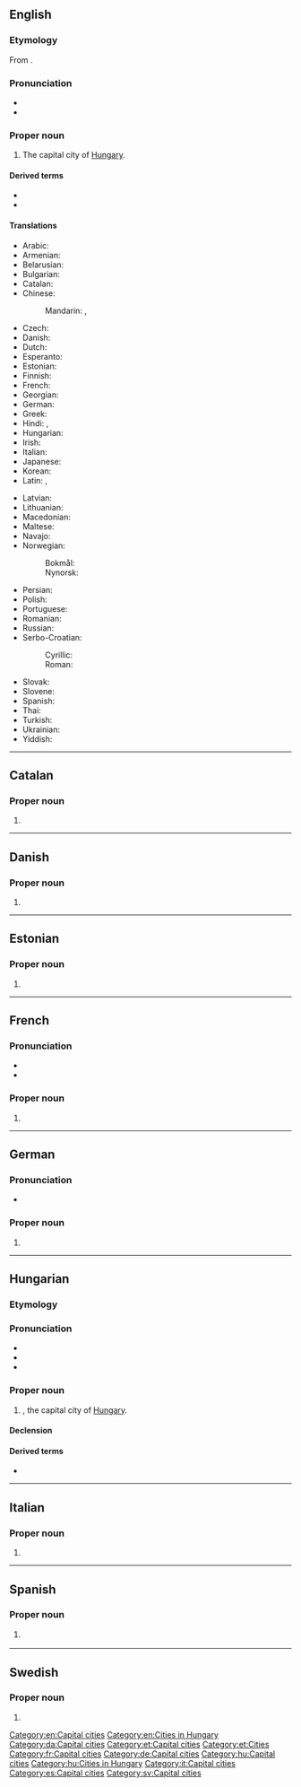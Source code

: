 {{also|Budapešť}}
==English==
{{wikipedia}}

===Etymology===
From {{etyl|hu|en}} {{m|hu|Budapest}}.

===Pronunciation===
* {{IPA|/ˈbuːdəpɛst/|/ˈbʊdəpɛst/|/ˈbjuːdəpɛst/|/ˈbuːdəpɛʃt/|lang=en}}
* {{audio|En-us-Budapest.ogg|Audio (US)|lang=en}}

===Proper noun===
{{en-proper noun}}

# The capital city of [[Hungary]].

====Derived terms====
* {{l|en|Budapester}}
* {{l|en|Budapestian}}

====Translations====
{{trans-top|the capital city of Hungary}}
* Arabic: {{t|ar|بُودَابِسْت|m|tr=budābist}}
* Armenian: {{t+|hy|Բուդապեշտ}}
* Belarusian: {{t|be|Будапе́шт|m}}
* Bulgarian: {{t|bg|Будапе́ща|f}}
* Catalan: {{t|ca|Budapest}}
* Chinese:
*: Mandarin: {{t+|cmn|布達佩斯|sc=Hani}}, {{t+|cmn|布达佩斯|tr=Bùdápèisī|sc=Hani}}
* Czech: {{t+|cs|Budapešť|f}}
* Danish: {{t+|da|Budapest}}
* Dutch: {{t+|nl|Boedapest|n}}
* Esperanto: {{t+|eo|Budapeŝto}}
* Estonian: {{t+|et|Budapest}}
* Finnish: {{t+|fi|Budapest}}
* French: {{t+|fr|Budapest|m}}
* Georgian: {{t|ka|ბუდაპეშტი|sc=Geor}}
* German: {{t+|de|Budapest|n}}
* Greek: {{t+|el|Βουδαπέστη|f}}
* Hindi: {{t|hi|बुदापैशत|tr=budāpaiśat}}, {{t|hi|बुडापेस्ट|tr=buḍāpēsṭ}}
* Hungarian: {{t+|hu|Budapest}}
* Irish: {{t|ga|Búdaipeist|f}}
* Italian: {{t+|it|Budapest|f}}
* Japanese: {{t|ja|ブダペスト|tr=Budapesuto}}
* Korean: {{t+|ko|부다페스트|tr=Budapeseuteu}}
* Latin: {{t|la|Budapestinum|n}}, {{t|la|Aquincum|n}}
{{trans-mid}}
* Latvian: {{t|lv|Budapešta}}
* Lithuanian: {{t|lt|Budapeštas}}
* Macedonian: {{t+|mk|Бу́димпешта|f}}
* Maltese: {{t|mt|Budapest}}
* Navajo: {{t|nv|Bodobesh}}
* Norwegian:
*: Bokmål: {{t+|nb|Budapest}}
*: Nynorsk: {{t|nn|Budapest}}
* Persian: {{t|fa|بوداپست|tr=budâpest}}
* Polish: {{t+|pl|Budapeszt|m}}
* Portuguese: {{t+|pt|Budapeste}}
* Romanian: {{t+|ro|Budapesta|f}}
* Russian: {{t+|ru|Будапе́шт|m}}
* Serbo-Croatian:
*: Cyrillic: {{t|sh|Будимпешта|f}}
*: Roman: {{t+|sh|Budimpešta|f}}
* Slovak: {{t+|sk|Budapešť|f}}
* Slovene: {{t+|sl|Búdimpešta|f}}
* Spanish: {{t+|es|Budapest|m}}
* Thai: {{t|th|บูดาเปสต์|tr=boodaabpàyt}}
* Turkish: {{t+|tr|Budapeşte}}
* Ukrainian: {{t|uk|Будапе́шт|m}}
* Yiddish: {{t|yi|בודאַפּעשט|tr=budapesht|sc=Hebr}}
{{trans-bottom}}

[[Category:en:Capital cities]]
[[Category:en:Cities in Hungary]]

----

==Catalan==

===Proper noun===
{{ca-proper noun|m}}

# {{l|en|Budapest}}

----

==Danish==

===Proper noun===
{{head|da|proper noun|g=n}}

# {{l|en|Budapest}}

[[Category:da:Capital cities]]

----

==Estonian==

===Proper noun===
{{head|et|proper noun}}

# {{l|en|Budapest}}

[[Category:et:Capital cities]]
[[Category:et:Cities]]

----

==French==

===Pronunciation===
* {{fr-IPA|Budapeste}}
* {{audio|LL-Q150 (fra)-Fhala.K-Budapest.wav|Audio|lang=fr}}

===Proper noun===
{{fr-proper noun|f}}

# {{l|en|Budapest}}

[[Category:fr:Capital cities]]

----

==German==

===Pronunciation===
* {{audio|De-Budapest.ogg|Audio|lang=de}}

===Proper noun===
{{de-proper noun|n}}

# {{l|en|Budapest}}

[[Category:de:Capital cities]]

----

==Hungarian==
{{slim-wikipedia|lang=hu}}

===Etymology===
{{compound|hu|Buda|Pest}}

===Pronunciation===
* {{hu-IPA}}
* {{audio|hu|Hu-Budapest.ogg|Audio}}
* {{hyphenation|hu|Bu|da|pest}}

===Proper noun===
{{head|hu|proper noun}}

# {{l|en|Budapest}}, the capital city of [[Hungary]].

====Declension====
{{hu-infl-nom|Budapeste|e|n=sg}}{{hu-pos-etek|Budapest|j|jei|n=sg}}

====Derived terms====
* {{l|hu|budapesti}}

[[Category:hu:Capital cities]]
[[Category:hu:Cities in Hungary]]

----

==Italian==
{{wikipedia|lang=it}}

===Proper noun===
{{it-proper noun|f}}

# {{l|en|Budapest}}

[[Category:it:Capital cities]]

----

==Spanish==
{{wikipedia|lang=es}}

===Proper noun===
{{es-proper noun|m}}

# {{l|en|Budapest}} {{gloss|the capital city of Hungary}}

[[Category:es:Capital cities]]

----

==Swedish==

===Proper noun===
{{sv-proper noun|n}}

# {{l|en|Budapest}}

[[Category:sv:Capital cities]]